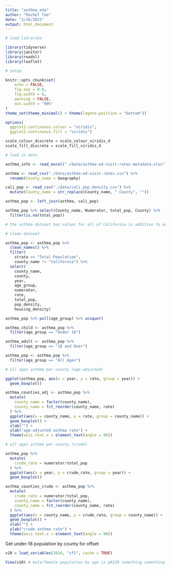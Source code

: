 ```yaml
---
title: "asthma_eda"
author: "Rachel Tao"
date: "2/16/2021"
output: html_document
---
```


```r
# load libraries

library(tidyverse)
library(janitor)
library(readxl)
library(leaflet)

# setup

knitr::opts_chunk$set(
	echo = FALSE,
	fig.asp = 0.6,
	fig.width = 6,
	warning = FALSE,
	out.width = "90%"
)
theme_set(theme_minimal() + theme(legend.position = "bottom"))

options(
  ggplot2.continuous.colour = "viridis",
  ggplot2.continuous.fill = "viridis")

scale_colour_discrete = scale_colour_viridis_d
scale_fill_discrete = scale_fill_viridis_d
```

```r
# load in data

asthma_info <- read_excel("./data/asthma-ed-visit-rates-metadata.xlsx")

asthma <- read_csv("./data/asthma-ed-visit-rates.csv") %>% 
  rename(County_name = Geography)

cali_pop <- read_csv("./data/cali_pop_density.csv") %>% 
  mutate(County_name = str_replace(County_name, " County", ""))

asthma_pop <- left_join(asthma, cali_pop)

asthma_pop %>% select(County_name, Numerator, total_pop, County) %>% 
  filter(is.na(total_pop))

# the asthma dataset has values for all of California in addition to each county

```

```r
# clean dataset

asthma_pop <- asthma_pop %>% 
  clean_names() %>% 
  filter(
    strata == "Total Population",
    county_name != "California") %>% 
  select(
    county_name,
    county,
    year,
    age_group,
    numerator,
    rate,
    total_pop,
    pop_density,
    housing_density)

asthma_pop %>% pull(age_group) %>% unique()

asthma_child <- asthma_pop %>% 
  filter(age_group == "Under 18")

asthma_adult <- asthma_pop %>% 
  filter(age_group == "18 and Over")

asthma_pop <- asthma_pop %>% 
  filter(age_group == "All Ages")

```


```r
# all ages asthma per county (age-adjusted)

ggplot(asthma_pop, aes(x = year, y = rate, group = year)) +
  geom_boxplot()

asthma_counties_adj <- asthma_pop %>% 
  mutate(
    county_name = factor(county_name),
    county_name = fct_reorder(county_name, rate)
  ) %>% 
  ggplot(aes(x = county_name, y = rate, group = county_name)) +
  geom_boxplot() +
  xlab("") +
  ylab("age-adjusted asthma rate") +
  theme(axis.text.x = element_text(angle = 90))

```


```r
# all ages asthma per county (crude)

asthma_pop %>% 
  mutate(
    crude_rate = numerator/total_pop
  ) %>% 
  ggplot(aes(x = year, y = crude_rate, group = year)) +
  geom_boxplot()

asthma_counties_crude <- asthma_pop %>% 
  mutate(
    crude_rate = numerator/total_pop,
    county_name = factor(county_name),
    county_name = fct_reorder(county_name, rate)
  ) %>% 
  ggplot(aes(x = county_name, y = crude_rate, group = county_name)) +
  geom_boxplot() +
  xlab("") +
  ylab("crude asthma rate") +
  theme(axis.text.x = element_text(angle = 90))

```

Get under-18 population by county for offset

```r
v10 = load_variables(2010, "sf1", cache = TRUE)

View(v10) # male/female population by age is p0120 something something

```

